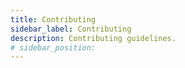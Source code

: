 ```yaml
---
title: Contributing
sidebar_label: Contributing
description: Contributing guidelines.
# sidebar_position: 
---
```



<!-- **MKX SpaceHub** is an open-source documentation project built with [Docusaurus](https://docusaurus.io) that aims to establish an intuitive Knowledge Base Portal with well-organized information, ensuring universal accessibility and usefulness. More about [Open Source](https://opensource.guide/).


[![GitHub Pages](https://github.com/mkeithX/mkeithx.github.io/actions/workflows/deploy.yml/badge.svg)](https://github.com/mkeithX/mkeithx.github.io/actions/workflows/deploy.yml)
[![CodeQL](https://github.com/mkeithX/mkeithx.github.io/actions/workflows/codeql.yml/badge.svg)](https://github.com/mkeithX/mkeithx.github.io/actions/workflows/codeql.yml) -->

<!-- 
## Code of Conduct

<details>
<summary>View</summary>

<CodeConduct/>

</details>

## Help us improve

We appreciate your effort in helping us improve. Prior to submitting your issues, run the following command to ensure all cache has been cleared:

```bash npm2yarn
npm run clear
```

Additionaly, consider the following:

* Is it clear that there is indeed an issue?

* Do you have a basic understanding of where things might be going wrong?

* Is it possible that the problem could be due to something you did?




File it [here](https://github.com/mkeithX/mkeithx.github.io/issues). -->









<Contributing/>